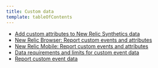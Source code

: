 ```yaml
---
title: Custom data
template: tableOfContents
---
```


* [Add custom attributes to New Relic Synthetics data](/docs/insights/insights-data-sources/custom-data/add-custom-attributes-synthetics-events)
* [New Relic Browser: Report custom events and attributes](/docs/insights/insights-data-sources/custom-data/insert-custom-data-new-relic-browser-agent)
* [New Relic Mobile: Report custom events and attributes](/docs/insights/insights-data-sources/custom-data/insert-custom-events-attributes-new-relic-mobile-data)
* [Data requirements and limits for custom event data](/docs/insights/insights-data-sources/custom-data/insights-custom-data-requirements-limits)
* [Report custom event data](/docs/insights/insights-data-sources/custom-data/report-custom-event-data)
